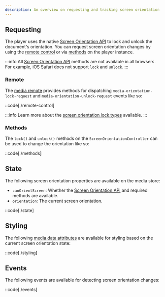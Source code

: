 ```yaml
---
description: An overview on requesting and tracking screen orientation changes.
---
```


## Requesting

The player uses the native [Screen Orientation API][screen-orientation-api] to lock and unlock
the document's orientation. You can request screen orientation changes by using the
[remote control](#remote-control) or via [methods](#methods) on the player instance.

:::info
All [Screen Orientation API][caniuse-screen-orientation] methods are not available in all
browsers. For example, iOS Safari does not support `lock` and `unlock`.
:::

### Remote

The [media remote][media-remote] provides methods for dispatching `media-orientation-lock-request`
and `media-orientation-unlock-request` events like so:

::code[./remote-control]

:::info
Learn more about the [screen orientation lock types][screen-orientation-types] available.
:::

[media-remote]: /docs/player/core-concepts/state-management#updating

### Methods

The `lock()` and `unlock()` methods on the `ScreenOrientationController` can be used to change the
orientation like so:

::code[./methods]

[screen-orientation-api]: https://developer.mozilla.org/en-US/docs/Web/API/Screen_Orientation_API
[screen-orientation-types]: https://developer.mozilla.org/en-US/docs/Web/API/ScreenOrientation/lock#parameters

## State

The following screen orientation properties are available on the media store:

- `canOrientScreen`: Whether the [Screen Orientation API][caniuse-screen-orientation] and required
  methods are available.
- `orientation`: The current screen orientation.

::code[./state]

[caniuse-screen-orientation]: https://caniuse.com/screen-orientation

## Styling

The following [media data attributes][player-data-attrs] are available for styling based on the
current screen orientation state:

::code[./styling]

[player-data-attrs]: /docs/player/components/core/player#mediaplayer.attrs

## Events

The following events are available for detecting screen orientation changes:

::code[./events]
